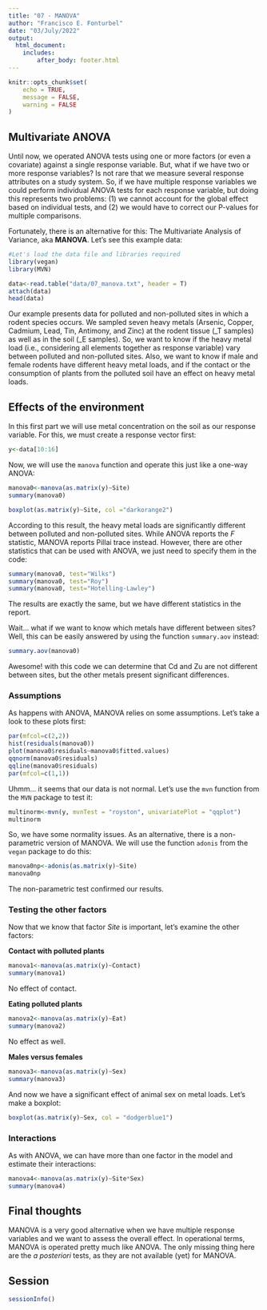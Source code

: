 ```yaml
---
title: "07 - MANOVA"
author: "Francisco E. Fonturbel"
date: "03/July/2022"
output: 
  html_document:
    includes:
        after_body: footer.html
---
```


```r
knitr::opts_chunk$set(
	echo = TRUE,
	message = FALSE,
	warning = FALSE
)
```

## Multivariate ANOVA

Until now, we operated ANOVA tests using one or more factors (or even a covariate) against a single response variable. But, what if we have two or more response variables? Is not rare that we measure several response attributes on a study system. So, if we have multiple response variables we could perform individual ANOVA tests for each response variable, but doing this represents two problems: (1) we cannot account for the global effect based on individual tests, and (2) we would have to correct our P-values for multiple comparisons.

Fortunately, there is an alternative for this: The Multivariate Analysis of Variance, aka **MANOVA**. Let's see this example data:

```r
#Let's load the data file and libraries required
library(vegan)
library(MVN)

data<-read.table("data/07_manova.txt", header = T)
attach(data)
head(data)
```

Our example presents data for polluted and non-polluted sites in which a rodent species occurs. We sampled seven heavy metals (Arsenic, Copper, Cadmium, Lead, Tin, Antimony, and Zinc) at the rodent tissue (_T samples) as well as in the soil (_E samples). So, we want to know if the heavy metal load (i.e., considering all elements together as response variable) vary between polluted and non-polluted sites. Also, we want to know if male and female rodents have different heavy metal loads, and if the contact or the consumption of plants from the polluted soil have an effect on heavy metal loads.


## Effects of the environment

In this first part we will use metal concentration on the soil as our response variable. For this, we must create a response vector first:

```r
y<-data[10:16]
```

Now, we will use the `manova` function and operate this just like a one-way ANOVA:

```r
manova0<-manova(as.matrix(y)~Site)
summary(manova0)

boxplot(as.matrix(y)~Site, col ="darkorange2")
```

According to this result, the heavy metal loads are significantly different between polluted and non-polluted sites. While ANOVA reports the _F_ statistic, MANOVA reports Pillai trace instead. However, there are other statistics that can be used with ANOVA, we just need to specify them in the code:

```r
summary(manova0, test="Wilks")
summary(manova0, test="Roy")
summary(manova0, test="Hotelling-Lawley")
```

The results are exactly the same, but we have different statistics in the report.

Wait... what if we want to know which metals have different between sites? Well, this can be easily answered by using the function `summary.aov` instead:

```r
summary.aov(manova0)
```

Awesome! with this code we can determine that Cd and Zu are not different between sites, but the other metals present significant differences.

### Assumptions

As happens with ANOVA, MANOVA relies on some assumptions. Let's take a look to these plots first:

```r
par(mfcol=c(2,2))
hist(residuals(manova0))
plot(manova0$residuals~manova0$fitted.values)
qqnorm(manova0$residuals)
qqline(manova0$residuals)
par(mfcol=c(1,1))
```

Uhmm... it seems that our data is not normal. Let's use the `mvn` function from the `MVN` package to test it:

```r
multinorm<-mvn(y, mvnTest = "royston", univariatePlot = "qqplot")
multinorm
```

So, we have some normality issues. As an alternative, there is a non-parametric version of MANOVA. We will use the function `adonis` from the `vegan` package to do this:

```r
manova0np<-adonis(as.matrix(y)~Site)
manova0np
```

The non-parametric test confirmed our results.

### Testing the other factors

Now that we know that factor _Site_ is important, let's examine the other factors:

**Contact with polluted plants**

```r
manova1<-manova(as.matrix(y)~Contact)
summary(manova1)
```

No effect of contact.


**Eating polluted plants**

```r
manova2<-manova(as.matrix(y)~Eat)
summary(manova2)
```

No effect as well.


**Males versus females**

```r
manova3<-manova(as.matrix(y)~Sex)
summary(manova3)
```

And now we have a significant effect of animal sex on metal loads. Let's make a boxplot:

```r
boxplot(as.matrix(y)~Sex, col = "dodgerblue1")
```


### Interactions

As with ANOVA, we can have more than one factor in the model and estimate their interactions:

```r
manova4<-manova(as.matrix(y)~Site*Sex)
summary(manova4)
```



## Final thoughts

MANOVA is a very good alternative when we have multiple response variables and we want to assess the overall effect. In operational terms, MANOVA is operated pretty much like ANOVA. The only missing thing here are the _a posteriori_ tests, as they are not available (yet) for MANOVA.

## Session

```r
sessionInfo()
```